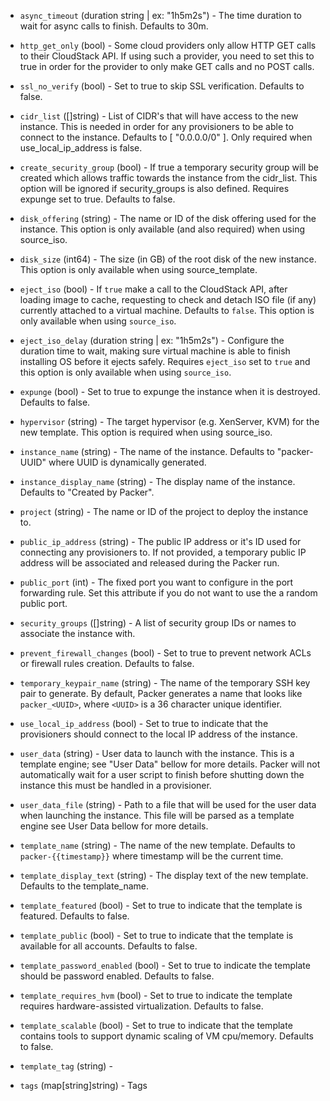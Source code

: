 <!-- Code generated from the comments of the Config struct in builder/cloudstack/config.go; DO NOT EDIT MANUALLY -->

- `async_timeout` (duration string | ex: "1h5m2s") - The time duration to wait for async calls to
  finish. Defaults to 30m.

- `http_get_only` (bool) - Some cloud providers only allow HTTP GET calls
  to their CloudStack API. If using such a provider, you need to set this to
  true in order for the provider to only make GET calls and no POST calls.

- `ssl_no_verify` (bool) - Set to true to skip SSL verification.
  Defaults to false.

- `cidr_list` ([]string) - List of CIDR's that will have access to the new
  instance. This is needed in order for any provisioners to be able to
  connect to the instance. Defaults to [ "0.0.0.0/0" ]. Only required when
  use_local_ip_address is false.

- `create_security_group` (bool) - If true a temporary security group
  will be created which allows traffic towards the instance from the
  cidr_list. This option will be ignored if security_groups is also
  defined. Requires expunge set to true. Defaults to false.

- `disk_offering` (string) - The name or ID of the disk offering used for the
  instance. This option is only available (and also required) when using
  source_iso.

- `disk_size` (int64) - The size (in GB) of the root disk of the new
  instance. This option is only available when using source_template.

- `eject_iso` (bool) - If `true` make a call to the CloudStack API, after loading image to
  cache, requesting to check and detach ISO file (if any) currently
  attached to a virtual machine. Defaults to `false`. This option is only
  available when using `source_iso`.

- `eject_iso_delay` (duration string | ex: "1h5m2s") - Configure the duration time to wait, making sure virtual machine is able
  to finish installing OS before it ejects safely. Requires `eject_iso`
  set to `true` and this option is only available when using `source_iso`.

- `expunge` (bool) - Set to true to expunge the instance when it is
  destroyed. Defaults to false.

- `hypervisor` (string) - The target hypervisor (e.g. XenServer, KVM) for
  the new template. This option is required when using source_iso.

- `instance_name` (string) - The name of the instance. Defaults to
  "packer-UUID" where UUID is dynamically generated.

- `instance_display_name` (string) - The display name of the instance. Defaults to "Created by Packer".

- `project` (string) - The name or ID of the project to deploy the instance
  to.

- `public_ip_address` (string) - The public IP address or it's ID used for
  connecting any provisioners to. If not provided, a temporary public IP
  address will be associated and released during the Packer run.

- `public_port` (int) - The fixed port you want to configure in the port
  forwarding rule. Set this attribute if you do not want to use the a random
  public port.

- `security_groups` ([]string) - A list of security group IDs or
  names to associate the instance with.

- `prevent_firewall_changes` (bool) - Set to true to prevent network
  ACLs or firewall rules creation. Defaults to false.

- `temporary_keypair_name` (string) - The name of the temporary SSH key pair
  to generate. By default, Packer generates a name that looks like
  `packer_<UUID>`, where `<UUID>` is a 36 character unique identifier.

- `use_local_ip_address` (bool) - Set to true to indicate that the
  provisioners should connect to the local IP address of the instance.

- `user_data` (string) - User data to launch with the instance. This is a
  template engine; see "User Data" bellow for
  more details. Packer will not automatically wait for a user script to
  finish before shutting down the instance this must be handled in a
  provisioner.

- `user_data_file` (string) - Path to a file that will be used for the user
  data when launching the instance. This file will be parsed as a template
  engine see User Data bellow for more
  details.

- `template_name` (string) - The name of the new template. Defaults to
  `packer-{{timestamp}}` where timestamp will be the current time.

- `template_display_text` (string) - The display text of the new template.
  Defaults to the template_name.

- `template_featured` (bool) - Set to true to indicate that the template
  is featured. Defaults to false.

- `template_public` (bool) - Set to true to indicate that the template
  is available for all accounts. Defaults to false.

- `template_password_enabled` (bool) - Set to true to indicate the
  template should be password enabled. Defaults to false.

- `template_requires_hvm` (bool) - Set to true to indicate the template
  requires hardware-assisted virtualization. Defaults to false.

- `template_scalable` (bool) - Set to true to indicate that the template
  contains tools to support dynamic scaling of VM cpu/memory. Defaults to
  false.

- `template_tag` (string) - 

- `tags` (map[string]string) - Tags
